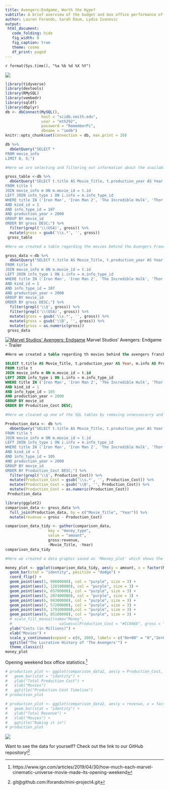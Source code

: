 ```yaml
---
title: Avengers:Endgame, Worth the Hype?
subtitle: A brief overview of the budget and box office performance of the origin movies leading up to one of the most anticipated movie of 2019.
author: Lauren Forando, Sarah Daum, Lydia Ivanovic
output:
 html_document:
   code_folding: hide
   fig_width: 8
   fig_caption: true
   theme: cosmo
   df_print: paged
---
```

`r format(Sys.time(), "%a %b %d %X %Y")`

 ![](https://media.giphy.com/media/WbNqQbrnAGr5e/giphy.gif)

```r
library(tidyverse)
library(devtools)
library(RMySQL)
library(vembedr)
library(sqldf)
library(dbplyr)
db <- dbConnect(MySQL(), 
                host = "scidb.smith.edu", 
                user = "mth292", 
                password = "RememberPi", 
                dbname = "imdb")
knitr::opts_chunk$set(connection = db, max.print = 20)
```

```r
db %>%
  dbGetQuery("SELECT *
FROM movie_info
LIMIT 0, 5;")
```

```r
#Here we are selecting and filtering out information about the available origin movies leading up to the new Avengers movie using the imdb query that is in SQL.

gross_table <-db %>%
  dbGetQuery("SELECT t.title AS Movie_Title, t.production_year AS Year, m.info AS gross
FROM title t
JOIN movie_info m ON m.movie_id = t.id
LEFT JOIN info_type i ON i.info = m.info_type_id
WHERE title IN ('Iron Man', 'Iron Man 2', 'The Incredible Hulk', 'Thor', 'Captain America: The First Avenger', 'The Avengers', 'Iron Man 3','Thor: The Dark World','Captain America: The Winter Soldier', 'Guardians of the Galaxy', 'Avengers: Age of Ultron', 'Ant-Man', 'Captain America: Civil War', 'Doctor Strange')
AND kind_id = 1
AND info_type_id = 107
AND production_year > 2000
GROUP BY movie_id
ORDER BY gross DESC;") %>%
  filter(grepl('\\(USA)', gross)) %>%
  mutate(gross = gsub('\\s.*', '', gross))
 gross_table
```


```r
#Here we created a table regarding the movies behind the Avengers Franchise organized through overall gross #(USA). The table was used by selecting certain variables and joining multiple tables within the imdb query #together. We then organized the table by grouping by the movie_id and ordering by the amount that the movie #made - in descending order so that the top earning movie is first in the table.

gross_data <-db %>%
  dbGetQuery("SELECT t.title AS Movie_Title, t.production_year AS Year, m.info AS gross
FROM title t
JOIN movie_info m ON m.movie_id = t.id
LEFT JOIN info_type i ON i.info = m.info_type_id
WHERE title IN ('Iron Man', 'Iron Man 2', 'The Incredible Hulk', 'Thor', 'Captain America: The First Avenger', 'The Avengers', 'Iron Man 3','Thor: The Dark World','Captain America: The Winter Soldier', 'Guardians of the Galaxy', 'Avengers: Age of Ultron', 'Ant-Man', 'Captain America: Civil War', 'Doctor Strange')
AND kind_id = 1
AND info_type_id = 107
AND production_year > 2000
GROUP BY movie_id
ORDER BY gross DESC;") %>%
  filter(grepl('\\$', gross)) %>%
  filter(grepl('\\(USA)', gross)) %>%
  mutate(gross = gsub('\\s.*', '', gross)) %>%
  mutate(gross = gsub('\\D', '', gross)) %>%
  mutate(gross = as.numeric(gross))
 gross_data
```

 [![Marvel Studios' Avengers: Endgame](https://i.kinja-img.com/gawker-media/image/upload/s--3ClQMwPu--/c_fill,fl_progressive,g_center,h_900,q_80,w_1600/lnuyy61l5oz6x2x3odrg.jpg)](https://youtu.be/sOgwPtVWMhE "Marvel Studios' Avengers: Endgame - Click to Watch!")
Marvel Studios' Avengers: Endgame - Trailer


```sql
#Here we created a table regarding th movies behind the avengers franchise grouped by movie_id and organized #by the overall budget cost - once again in descending order so that the movie with the highest production #budget is first on the list.

SELECT t.title AS Movie_Title, t.production_year AS Year, m.info AS Production_Cost
FROM title t
JOIN movie_info m ON m.movie_id = t.id
LEFT JOIN info_type i ON i.info = m.info_type_id
WHERE title IN ('Iron Man', 'Iron Man 2', 'The Incredible Hulk', 'Thor', 'Captain America:The First Avenger', 'The Avengers','Thor:The Dark World', 'Guardians of the Galaxy', 'Captain America:The Winter Soldier','Avengers:Age of Ultron', 'Ant-Man', 'Captain America: Civil War', 'Doctor Strange')
AND kind_id = 1
AND info_type_id = 105
AND production_year > 2000
GROUP BY movie_id
ORDER BY Production_Cost DESC;
```


```r
#Here we cleaned up one of the SQL tables by removing unnessecarry and distracting characters.

Production_data <- db %>%
  dbGetQuery("SELECT t.title AS Movie_Title, t.production_year AS Year, m.info AS Production_Cost
FROM title t
JOIN movie_info m ON m.movie_id = t.id
LEFT JOIN info_type i ON i.info = m.info_type_id
WHERE title IN ('Iron Man', 'Iron Man 2', 'The Incredible Hulk', 'Thor', 'Captain America:The First Avenger', 'The Avengers','Thor:The Dark World', 'Guardians of the Galaxy', 'Captain America:The Winter Soldier','Avengers:Age of Ultron', 'Ant-Man', 'Captain America: Civil War', 'Doctor Strange')
AND kind_id = 1
AND info_type_id = 105
AND production_year > 2000
GROUP BY movie_id
ORDER BY Production_Cost DESC;") %>%
  filter(grepl('\\$', Production_Cost)) %>%
  mutate(Production_Cost = gsub('\\s.*', '', Production_Cost)) %>%
  mutate(Production_Cost = gsub('\\D', '', Production_Cost)) %>%
  mutate(Production_Cost = as.numeric(Production_Cost))
 Production_data
```

```r
library(ggplot2)
comparison_data <- gross_data %>%
  full_join(Production_data, by = c("Movie_Title", "Year")) %>%
  mutate(revenue = gross - Production_Cost)
```

```r
comparison_data_tidy <- gather(comparison_data,
                   key = "money_type",
                   value = "amount",
                   gross:revenue,
                   -Movie_Title, -Year)
comparison_data_tidy
```

```r
#Here we created a data graphic saved as 'Mmoney_plot' which shows the overall gross, production cst, and revenue each of the available origin movies made. Additionally, we inlcuded a purple dot which represents how much money the film made the opening weekend in the United States. 

money_plot <- ggplot(comparison_data_tidy, aes(y = amount, x = factor(Movie_Title, levels = c('Iron Man', 'The Incredible Hulk', 'Iron Man 2', 'Thor', 'The Avengers', 'Guardians of the Galaxy', 'Ant-Man', 'Captain America: Civil War', 'Doctor Strange')), fill = money_type)) +
  geom_bar(stat = "identity", position = "dodge") + 
  coord_flip() +
  geom_point(aes(1, 98600000), col = "purple", size = 3) +
  geom_point(aes(3, 128100000), col = "purple", size = 3) +
  geom_point(aes(4, 65700000), col = "purple", size = 3) +
  geom_point(aes(5, 207400000), col = "purple", size = 3) +
  geom_point(aes(6, 94300000), col = "purple", size = 3) +
  geom_point(aes(7, 57200000), col = "purple", size = 3) +
  geom_point(aes(8, 179100000),col = "purple", size = 3) +
  geom_point(aes(9, 85100000), col = "purple", size = 3) +
  # scale_fill_manual(name="Money",
  #                     values=c(Production_Cost = "#CC6666", gross = "#56B4E9", revenue = "forest green")) +
  ylab("Costs (in Millions)") +
  xlab("Movies") +
  scale_y_continuous(expand = c(0, 200), labels = c("0e+00" = "0","2e+08" = "200", "4e+08" = "400", "6e+08" = "600")) +
  ggtitle("The Lucrative History of 'The Avengers'") +
  theme_classic()
money_plot
```

 Opening weekend box office statistics.^[https://www.ign.com/articles/2019/04/30/how-much-each-marvel-cinematic-universe-movie-made-its-opening-weekend]

```r
# production_plot <- ggplot(comparison_data2, aes(y = Production_Cost, x = factor(Movie_Title, levels = c('Iron Man', 'The Incredible Hulk', 'Iron Man 2', 'Thor', 'The Avengers', 'Guardians of the Galaxy', 'Ant-Man', 'Captain America: Civil War', 'Doctor Strange')))) +
#   geom_bar(stat = "identity") + 
#   ylab("Total Production Cost") +
#   xlab("Movies")
#   ggtitle("Production Cost Timeline") 
# production_plot
```

```r
# production_plot <- ggplot(comparison_data2, aes(y = revenue, x = factor(Movie_Title, levels = c('Iron Man', 'The Incredible Hulk', 'Iron Man 2', 'Thor', 'The Avengers', 'Guardians of the Galaxy', 'Ant-Man', 'Captain America: Civil War', 'Doctor Strange')))) +
#   geom_bar(stat = "identity") + 
#   ylab("Total Revenue") +
#   xlab("Movies") +
#   ggtitle("Raking it in") 
# production_plot
```

 ![](https://media.giphy.com/media/Ajyi28ZdneUz6/giphy.gif)

 Want to see the data for yourself? Check out the link to our GitHub repository!^[git@github.com:lforando/mini-project4.git]